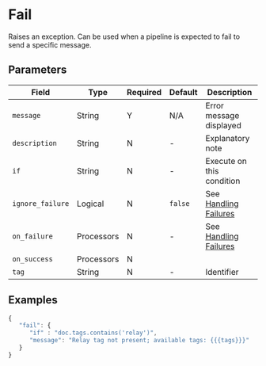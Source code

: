 
# Fail

<Synopsis>
Raises an exception. Can be used when a pipeline is expected to fail to send a specific message.
</Synopsis>

## Parameters

|Field|Type|Required|Default|Description|
|---|---|---|---|---|
|`message`|String|Y|N/A|Error message displayed|
|`description`|String|N|-|Explanatory note|
|`if`|String|N|-|Execute on this condition|
|`ignore_failure`|Logical|N|`false`|See [Handling Failures](../handling-failures.mdx)|
|`on_failure`|Processors|N|-|See [Handling Failures](../handling-failures.mdx)|
|`on_success`|Processors|N|||
|`tag`|String|N|-|Identifier|

## Examples

```js
{
   "fail": {
      "if" : "doc.tags.contains('relay')",
      "message": "Relay tag not present; available tags: {{{tags}}}"
   }
}
```
